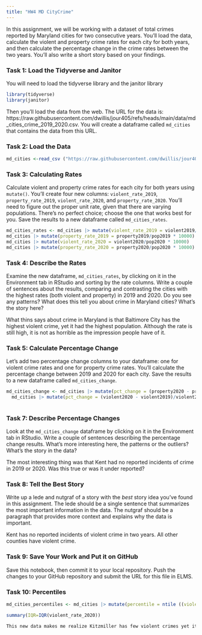 ```yaml
---
title: "HW4 MD CityCrime"
---
```


In this assignment, we will be working with a dataset of total crimes reported by Maryland cities for two consecutive years. You'll load the data, calculate the violent and property crime rates for each city for both years, and then calculate the percentage change in the crime rates between the two years. You'll also write a short story based on your findings.

### Task 1: Load the Tidyverse and Janitor

You will need to load the tidyverse library and the janitor library

```r
library(tidyverse)
library(janitor)
```

Then you'll load the data from the web. The URL for the data is: https://raw.githubusercontent.com/dwillis/jour405/refs/heads/main/data/md_cities_crime_2019_2020.csv. You will create a dataframe called `md_cities` that contains the data from this URL.

### Task 2: Load the Data

```r
md_cities <-read_csv ("https://raw.githubusercontent.com/dwillis/jour405/refs/heads/main/data/md_cities_crime_2019_2020.csv")
```
### Task 3: Calculating Rates

Calculate violent and property crime rates for each city for both years using `mutate()`. You'll create four new columns: `violent_rate_2019`, `property_rate_2019`, `violent_rate_2020`, and `property_rate_2020`. You'll need to figure out the proper unit rate, given that there are varying populations. There's no perfect choice; choose the one that works best for you. Save the results to a new dataframe called `md_cities_rates`.

```r
md_cities_rates <- md_cities |> mutate(violent_rate_2019 = violent2019/pop2019 * 10000)
md_cities |> mutate(property_rate_2019 = property2019/pop2019 * 10000)
md_cities |> mutate(violent_rate_2020 = violent2020/pop2020 * 10000)
md_cities |> mutate(property_rate_2020 = property2020/pop2020 * 10000)

```

### Task 4: Describe the Rates

Examine the new dataframe, `md_cities_rates`, by clicking on it in the Environment tab in RStudio and sorting by the rate columns. Write a couple of sentences about the results, comparing and contrasting the cities with the highest rates (both violent and property) in 2019 and 2020. Do you see any patterns? What does this tell you about crime in Maryland cities? What's the story here?

What thins says about crime in Maryland is that Baltimore City has the highest violent crime, yet it had the highest population. Although the rate is still high, it is not as horrible as the impression people have of it.


### Task 5: Calculate Percentage Change

Let's add two percentage change columns to your dataframe: one for violent crime rates and one for property crime rates. You'll calculate the percentage change between 2019 and 2020 for each city. Save the results to a new dataframe called `md_cities_change`.

```r
md_cities_change <- md_cities |> mutate(pct_change = (property2020 - property2019)/property2020*100)
  md_cities |> mutate(pct_change = (violent2020 - violent2019)/violent2020*100)
  

```

### Task 7: Describe Percentage Changes

Look at the `md_cities_change` dataframe by clicking on it in the Environment tab in RStudio. Write a couple of sentences describing the percentage change results. What's more interesting here, the patterns or the outliers? What's the story in the data?

The most interesting thing was that Kent had no reported incidents of crime in 2019 or 2020. Was this true or was it under reported?

### Task 8: Tell the Best Story

Write up a lede and nutgraf of a story with the _best_ story idea you've found in this assignment. The lede should be a single sentence that summarizes the most important information in the data. The nutgraf should be a paragraph that provides more context and explains why the data is important.

Kent has no reported incidents of violent crime in two years. All other counties have violent crime. 

### Task 9: Save Your Work and Put it on GitHub

Save this notebook, then commit it to your local repository. Push the changes to your GitHub repository and submit the URL for this file in ELMS.

### Task 10: Percentiles
```r
md_cities_percentiles <- md_cities |> mutate(percentile = ntile ((violent_rate_2020 = violent2020/pop2020 * 10000), 100))

summary(IQR=IQR(violent_rate_2020))

This new data makes me realize Kitzmiller has few violent crimes yet it is in one of the highest percentiles. 
```

